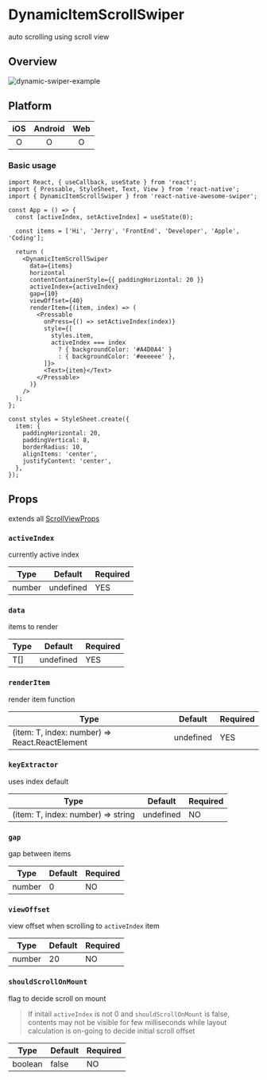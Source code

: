 
# DynamicItemScrollSwiper

auto scrolling using scroll view

## Overview

<div className="sample-gif">
  <img src={gif} className="sample-gif-img" alt="dynamic-swiper-example" />
</div>

## Platform

| iOS | Android | Web |
| :-: | :-----: | :-: |
|  O  |    O    |  O  |

### Basic usage

```tsx
import React, { useCallback, useState } from 'react';
import { Pressable, StyleSheet, Text, View } from 'react-native';
import { DynamicItemScrollSwiper } from 'react-native-awesome-swiper';

const App = () => {
  const [activeIndex, setActiveIndex] = useState(0);

  const items = ['Hi', 'Jerry', 'FrontEnd', 'Developer', 'Apple', 'Coding'];

  return (
    <DynamicItemScrollSwiper
      data={items}
      horizontal
      contentContainerStyle={{ paddingHorizontal: 20 }}
      activeIndex={activeIndex}
      gap={10}
      viewOffset={40}
      renderItem={(item, index) => (
        <Pressable
          onPress={() => setActiveIndex(index)}
          style={[
            styles.item,
            activeIndex === index
              ? { backgroundColor: '#A4D0A4' }
              : { backgroundColor: '#eeeeee' },
          ]}>
          <Text>{item}</Text>
        </Pressable>
      )}
    />
  );
};

const styles = StyleSheet.create({
  item: {
    paddingHorizontal: 20,
    paddingVertical: 8,
    borderRadius: 10,
    alignItems: 'center',
    justifyContent: 'center',
  },
});
```

## Props

extends all [ScrollViewProps](https://reactnative.dev/docs/scrollview)

### `activeIndex`

currently active index

| Type   | Default   | Required |
| ------ | --------- | -------- |
| number | undefined | YES      |

### `data`

items to render

| Type | Default   | Required |
| ---- | --------- | -------- |
| T[]  | undefined | YES      |

### `renderItem`

render item function

| Type                                           | Default   | Required |
| ---------------------------------------------- | --------- | -------- |
| (item: T, index: number) => React.ReactElement | undefined | YES      |

### `keyExtractor`

uses index default

| Type                               | Default   | Required |
| ---------------------------------- | --------- | -------- |
| (item: T, index: number) => string | undefined | NO       |

### `gap`

gap between items

| Type   | Default | Required |
| ------ | ------- | -------- |
| number | 0       | NO       |

### `viewOffset`

view offset when scrolling to `activeIndex` item

| Type   | Default | Required |
| ------ | ------- | -------- |
| number | 20      | NO       |

### `shouldScrollOnMount`

flag to decide scroll on mount

> If initail `activeIndex` is not 0 and `shouldScrollOnMount` is false, contents may not be visible for few milliseconds
> while layout calculation is on-going to decide initial scroll offset

| Type    | Default | Required |
| ------- | ------- | -------- |
| boolean | false   | NO       |
